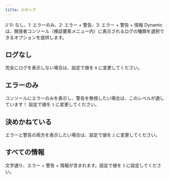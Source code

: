 ```yaml
---
title: ロギング
---
```


// 0: なし、1: エラーのみ、2: エラー + 警告、3: エラー + 警告 + 情報
Dynamicは、開発者コンソール（検証要素メニュー内）に表示されるログの種類を選択できるオプションを提供します。

## ログなし

完全にログを表示しない場合は、設定で値を `0` に変更してください。

## エラーのみ

コンソールにエラーのみを表示し、警告を無視したい場合は、このレベルが適しています！ 設定で値を `1` に変更してください。

## 決めかねている

エラーと警告の両方を表示したい場合は、設定で値を `2` に変更してください。

## すべての情報

文字通り、エラー + 警告 + 情報が含まれます。設定で値を `3` に設定してください。
